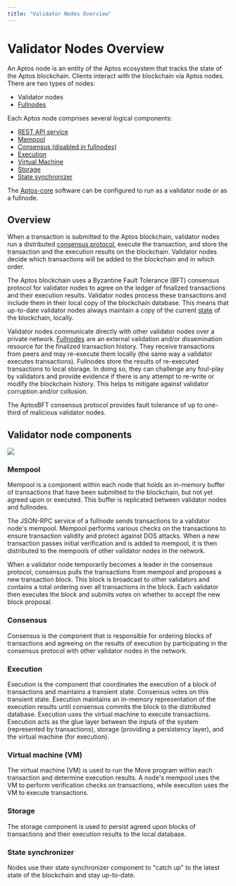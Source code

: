 ```yaml
---
title: "Validator Nodes Overview"
---
```



# Validator Nodes Overview

An Aptos node is an entity of the Aptos ecosystem that tracks the state of the Aptos blockchain. Clients interact with the blockchain via Aptos nodes. There are two types of nodes:

- Validator nodes
- [Fullnodes](./fullnodes.md)

Each Aptos node comprises several logical components:

- [REST API service](../glossary.mdx#rest-api-service)
- [Mempool](#mempool)
- [Consensus (disabled in fullnodes)](#consensus)
- [Execution](#execution)
- [Virtual Machine](#virtual-machine-vm)
- [Storage](#storage)
- [State synchronizer](#state-synchronizer)

The [Aptos-core](../glossary.mdx#aptos-core) software can be configured to run as a validator node or as a fullnode.

## Overview

When a transaction is submitted to the Aptos blockchain, validator nodes run a distributed [consensus protocol](../glossary.mdx#consensus-protocol), execute the transaction, and store the transaction and the execution results on the blockchain. Validator nodes decide which transactions will be added to the blockchain and in which order.

The Aptos blockchain uses a Byzantine Fault Tolerance (BFT) consensus protocol for validator nodes to agree on the ledger of finalized transactions and their execution results. Validator nodes process these transactions and include them in their local copy of the blockchain database. This means that up-to-date validator nodes always maintain a copy of the current [state](../glossary.mdx#state) of the blockchain, locally.

Validator nodes communicate directly with other validator nodes over a private network. [Fullnodes](./fullnodes.mdx) are an external validation and/or dissemination resource for the finalized transaction history. They receive transactions from peers and may re-execute them locally (the same way a validator executes transactions). Fullnodes store the results of re-executed transactions to local storage. In doing so, they can challenge any foul-play by validators and provide evidence if there is any attempt to re-write or modify the blockchain history. This helps to mitigate against validator corruption and/or collusion.

<Callout type="info">
The AptosBFT consensus protocol provides fault tolerance of up to one-third of malicious validator nodes.
</Callout>

## Validator node components

![](/docs/validator.svg)

### Mempool

Mempool is a component within each node that holds an in-memory buffer of transactions that have been submitted to the blockchain, but not yet agreed upon or executed. This buffer is replicated between validator nodes and fullnodes.

The JSON-RPC service of a fullnode sends transactions to a validator node's mempool. Mempool performs various checks on the transactions to ensure transaction validity and protect against DOS attacks. When a new transaction passes initial verification and is added to mempool, it is then distributed to the mempools of other validator nodes in the network.

When a validator node temporarily becomes a leader in the consensus protocol, consensus pulls the transactions from mempool and proposes a new transaction block. This block is broadcast to other validators and contains a total ordering over all transactions in the block. Each validator then executes the block and submits votes on whether to accept the new block proposal.

### Consensus

Consensus is the component that is responsible for ordering blocks of transactions and agreeing on the results of execution by participating in the consensus protocol with other validator nodes in the network.

### Execution

Execution is the component that coordinates the execution of a block of transactions and maintains a transient state. Consensus votes on this transient state. Execution maintains an in-memory representation of the execution results until consensus commits the block to the distributed database. Execution uses the virtual machine to execute transactions. Execution acts as the glue layer between the inputs of the system (represented by transactions), storage (providing a persistency layer), and the virtual machine (for execution).

### Virtual machine (VM)

The virtual machine (VM) is used to run the Move program within each transaction and determine execution results. A node's mempool uses the VM to perform verification checks on transactions, while execution uses the VM to execute transactions.

### Storage

The storage component is used to persist agreed upon blocks of transactions and their execution results to the local database.

### State synchronizer

Nodes use their state synchronizer component to "catch up" to the latest state of the blockchain and stay up-to-date.
